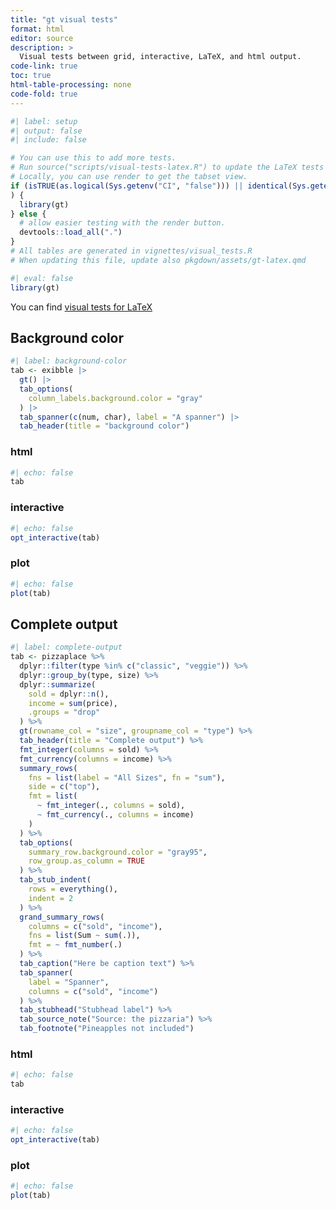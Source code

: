 ```yaml
---
title: "gt visual tests"
format: html
editor: source
description: >
  Visual tests between grid, interactive, LaTeX, and html output.
code-link: true
toc: true
html-table-processing: none
code-fold: true
---
```



```r
#| label: setup
#| output: false
#| include: false

# You can use this to add more tests.
# Run source("scripts/visual-tests-latex.R") to update the LaTeX tests as needed.
# Locally, you can use render to get the tabset view.
if (isTRUE(as.logical(Sys.getenv("CI", "false"))) || identical(Sys.getenv("IN_PKGDOWN"), "true")
) {
  library(gt)
} else {
  # allow easier testing with the render button.
  devtools::load_all(".")
}
# All tables are generated in vignettes/visual_tests.R
# When updating this file, update also pkgdown/assets/gt-latex.qmd
```

```r
#| eval: false
library(gt)
```

You can find [visual tests for LaTeX](https://gt.rstudio.com/gt-latex.pdf)

## Background color {#sec-background-color}

```r
#| label: background-color
tab <- exibble |>
  gt() |>
  tab_options(
    column_labels.background.color = "gray"
  ) |>
  tab_spanner(c(num, char), label = "A spanner") |>
  tab_header(title = "background color")

```

::: panel-tabset
### html

```r
#| echo: false
tab
```

### interactive

```r
#| echo: false
opt_interactive(tab)
```

### plot

```r
#| echo: false  
plot(tab)
```
:::

## Complete output {#sec-complete-output}

```r
#| label: complete-output
tab <- pizzaplace %>%
  dplyr::filter(type %in% c("classic", "veggie")) %>%
  dplyr::group_by(type, size) %>%
  dplyr::summarize(
    sold = dplyr::n(),
    income = sum(price),
    .groups = "drop"
  ) %>%
  gt(rowname_col = "size", groupname_col = "type") %>%
  tab_header(title = "Complete output") %>%
  fmt_integer(columns = sold) %>%
  fmt_currency(columns = income) %>%
  summary_rows(
    fns = list(label = "All Sizes", fn = "sum"),
    side = c("top"),
    fmt = list(
      ~ fmt_integer(., columns = sold),
      ~ fmt_currency(., columns = income)
    )
  ) %>%
  tab_options(
    summary_row.background.color = "gray95",
    row_group.as_column = TRUE
  ) %>%
  tab_stub_indent(
    rows = everything(),
    indent = 2
  ) %>%
  grand_summary_rows(
    columns = c("sold", "income"),
    fns = list(Sum ~ sum(.)),
    fmt = ~ fmt_number(.)
  ) %>%
  tab_caption("Here be caption text") %>%
  tab_spanner(
    label = "Spanner",
    columns = c("sold", "income")
  ) %>%
  tab_stubhead("Stubhead label") %>%
  tab_source_note("Source: the pizzaria") %>%
  tab_footnote("Pineapples not included")
```

::: panel-tabset
### html

```r
#| echo: false
tab
```

### interactive

```r
#| echo: false
opt_interactive(tab)
```

### plot

```r
#| echo: false  
plot(tab)
```
:::
